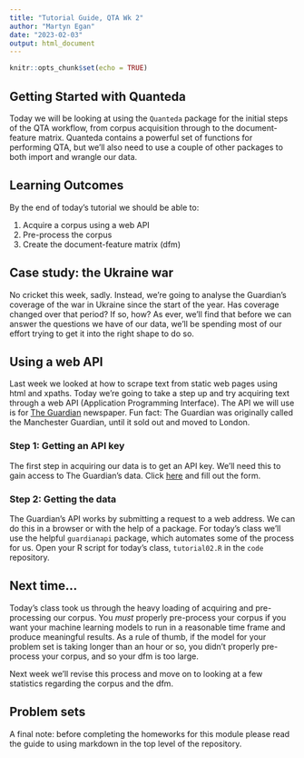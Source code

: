 ```yaml
---
title: "Tutorial Guide, QTA Wk 2"
author: "Martyn Egan"
date: "2023-02-03"
output: html_document
---
```


```r
knitr::opts_chunk$set(echo = TRUE)
```

## Getting Started with Quanteda

Today we will be looking at using the `Quanteda` package for the initial steps of the QTA workflow, from corpus acquisition through to the document-feature matrix. Quanteda contains a powerful set of functions for performing QTA, but we'll also need to use a couple of other packages to both import and wrangle our data.

## Learning Outcomes

By the end of today's tutorial we should be able to:

1. Acquire a corpus using a web API
2. Pre-process the corpus
3. Create the document-feature matrix (dfm)

## Case study: the Ukraine war

No cricket this week, sadly. Instead, we're going to analyse the Guardian's coverage of the war in Ukraine since the start of the year. Has coverage changed over that period? If so, how? As ever, we'll find that before we can answer the questions we have of our data, we'll be spending most of our effort trying to get it into the right shape to do so.

## Using a web API

Last week we looked at how to scrape text from static web pages using html and xpaths. Today we're going to take a step up and try acquiring text through a web API (Application Programming Interface). The API we will use is for [The Guardian](https://www.theguardian.com/) newspaper. Fun fact: The Guardian was originally called the Manchester Guardian, until it sold out and moved to London.

### Step 1: Getting an API key

The first step in acquiring our data is to get an API key. We'll need this to gain access to The Guardian's data. Click [here](https://bonobo.capi.gutools.co.uk/register/developer) and fill out the form.

### Step 2: Getting the data

The Guardian's API works by submitting a request to a web address. We can do this in a browser or with the help of a package. For today's class we'll use the helpful `guardianapi` package, which automates some of the process for us. Open your R script for today's class, `tutorial02.R` in the `code` repository.

## Next time...

Today's class took us through the heavy loading of acquiring and pre-processing our corpus. You *must* properly pre-process your corpus if you want your machine learning models to run in a reasonable time frame and produce meaningful results. As a rule of thumb, if the model for your problem set is taking longer than an hour or so, you didn't properly pre-process your corpus, and so your dfm is too large.

Next week we'll revise this process and move on to looking at a few statistics regarding the corpus and the dfm.

## Problem sets

A final note: before completing the homeworks for this module please read the guide to using markdown in the top level of the repository. 